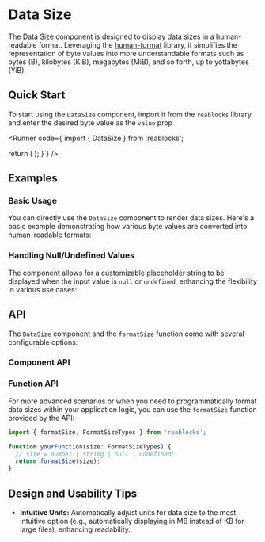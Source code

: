 
# Data Size
The Data Size component is designed to display data sizes in a human-readable format. 
Leveraging the [human-format](https://www.npmjs.com/package/human-format) library, it simplifies the representation of byte values into more understandable formats such as bytes (B), kilobytes (KiB), megabytes (MiB), and so forth, up to yottabytes (YiB).

<Meta of={DateSizeStories} />

## Quick Start
To start using the `DataSize` component, import it from the `reablocks` library and enter the desired byte value as the `value` prop

<Runner code={`import { DataSize } from 'reablocks';

  return (
    <DataSize value={324344535345232482} />
  );
}`}
/>

## Examples

### Basic Usage
You can directly use the `DataSize` component to render data sizes. 
Here's a basic example demonstrating how various byte values are converted into human-readable formats:

<ToggleCanvas of={DateSizeStories.Simple} storybook="components-data-data-size--simple" />

### Handling Null/Undefined Values
The component allows for a customizable placeholder string to be displayed when the input value is `null` or `undefined`, 
enhancing the flexibility in various use cases:

<ToggleCanvas of={DateSizeStories.Empty} storybook="components-data-data-size--empty" />

## API
The `DataSize` component and the `formatSize` function come with several configurable options:

### Component API
<PropsTable name="DateFormat" />

### Function API
For more advanced scenarios or when you need to programmatically format data sizes within your application logic, 
you can use the `formatSize` function provided by the API:

```ts
import { formatSize, FormatSizeTypes } from 'reablocks';

function yourFunction(size: FormatSizeTypes) {
  // size = number | string | null | undefined;
  return formatSize(size);
}
```

## Design and Usability Tips

- **Intuitive Units:** Automatically adjust units for data size to the most intuitive option (e.g., automatically displaying in MB instead of KB for large files), enhancing readability.